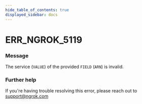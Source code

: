 ```yaml
---
hide_table_of_contents: true
displayed_sidebar: docs
---
```



# ERR_NGROK_5119

### Message

The service (`VALUE`) of the provided `FIELD` (`ARN`) is invalid.

### Further help

If you're having trouble resolving this error, please reach out to [support@ngrok.com](mailto:support@ngrok.com?subject=Help%20with%20ERR_NGROK_5119)

<ErrorDetails error="err_ngrok_5119" />
